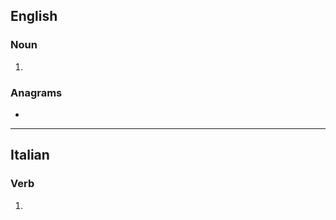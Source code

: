 ==English==

===Noun===
{{head|en|noun form}}

# {{plural of|ard|lang=en}}

===Anagrams===
* {{anagrams|en|a=adrs|ADRs|RDS.A|SADR|Sadr|dars|rads|sard}}

----

==Italian==

===Verb===
{{head|it|verb form}}

# {{inflection of|ardere||1|s|phis|lang=it}}